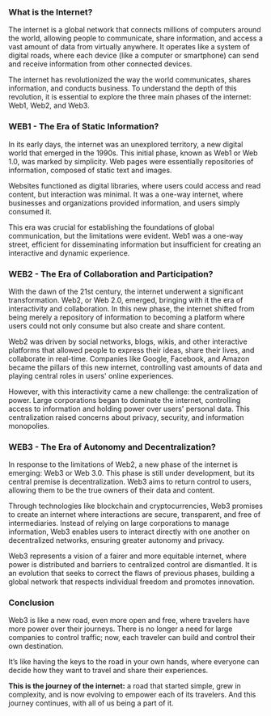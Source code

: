 ### What is the Internet?

The internet is a global network that connects millions of computers around the world, allowing people to communicate, share information, and access a vast amount of data from virtually anywhere. It operates like a system of digital roads, where each device (like a computer or smartphone) can send and receive information from other connected devices.

The internet has revolutionized the way the world communicates, shares information, and conducts business. To understand the depth of this revolution, it is essential to explore the three main phases of the internet: Web1, Web2, and Web3.

### WEB1 - The Era of Static Information?

In its early days, the internet was an unexplored territory, a new digital world that emerged in the 1990s. This initial phase, known as Web1 or Web 1.0, was marked by simplicity. Web pages were essentially repositories of information, composed of static text and images.

Websites functioned as digital libraries, where users could access and read content, but interaction was minimal. It was a one-way internet, where businesses and organizations provided information, and users simply consumed it.

This era was crucial for establishing the foundations of global communication, but the limitations were evident. Web1 was a one-way street, efficient for disseminating information but insufficient for creating an interactive and dynamic experience.

### WEB2 - The Era of Collaboration and Participation?

With the dawn of the 21st century, the internet underwent a significant transformation. Web2, or Web 2.0, emerged, bringing with it the era of interactivity and collaboration. In this new phase, the internet shifted from being merely a repository of information to becoming a platform where users could not only consume but also create and share content.

Web2 was driven by social networks, blogs, wikis, and other interactive platforms that allowed people to express their ideas, share their lives, and collaborate in real-time. Companies like Google, Facebook, and Amazon became the pillars of this new internet, controlling vast amounts of data and playing central roles in users' online experiences.

However, with this interactivity came a new challenge: the centralization of power. Large corporations began to dominate the internet, controlling access to information and holding power over users' personal data. This centralization raised concerns about privacy, security, and information monopolies.

### WEB3 - The Era of Autonomy and Decentralization?

In response to the limitations of Web2, a new phase of the internet is emerging: Web3 or Web 3.0. This phase is still under development, but its central premise is decentralization. Web3 aims to return control to users, allowing them to be the true owners of their data and content.

Through technologies like blockchain and cryptocurrencies, Web3 promises to create an internet where interactions are secure, transparent, and free of intermediaries. Instead of relying on large corporations to manage information, Web3 enables users to interact directly with one another on decentralized networks, ensuring greater autonomy and privacy.

Web3 represents a vision of a fairer and more equitable internet, where power is distributed and barriers to centralized control are dismantled. It is an evolution that seeks to correct the flaws of previous phases, building a global network that respects individual freedom and promotes innovation.

### Conclusion

Web3 is like a new road, even more open and free, where travelers have more power over their journeys. There is no longer a need for large companies to control traffic; now, each traveler can build and control their own destination.

It’s like having the keys to the road in your own hands, where everyone can decide how they want to travel and share their experiences.

**This is the journey of the internet:** a road that started simple, grew in complexity, and is now evolving to empower each of its travelers. And this journey continues, with all of us being a part of it.
